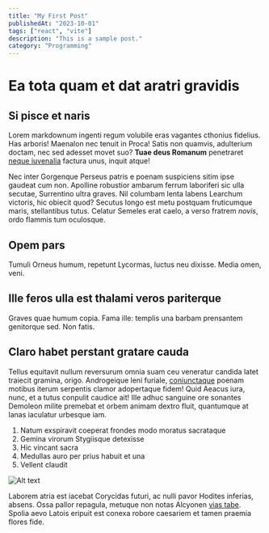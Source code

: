 ```yaml
---
title: "My First Post"
publishedAt: "2023-10-01"
tags: ["react", "vite"]
description: "This is a sample post."
category: "Programming"
---
```


# Ea tota quam et dat aratri gravidis

## Si pisce et naris

Lorem markdownum ingenti regum volubile eras vagantes cthonius fidelius. Has
arboris! Maenalon nec tenuit in Proca! Satis non quamvis, adulterium doctam, nec
sed adesset movet suo? **Tuae deus Romanum** penetraret [neque
iuvenalia](http://necme.com/ille) factura unus, inquit atque!

Nec inter Gorgenque Perseus patris e poenam suspiciens sitim ipse gaudeat cum
non. Apolline robustior ambarum ferrum laboriferi sic ulla secutae, Surrentino
ultra graves. Nil columbam lenta labens Learchum victoris, hic obiecit quod?
Secutus longo est metu postquam fruticumque maris, stellantibus tutus. Celatur
Semeles erat caelo, a verso fratrem *novis*, ordo flammis tum oculosque.

## Opem pars

Tumuli Orneus humum, repetunt Lycormas, luctus neu dixisse. Media omen, veni.

## Ille feros ulla est thalami veros pariterque

Graves quae humum copia. Fama ille: templis una barbam prensantem genitorque
sed. Non fatis.

## Claro habet perstant gratare cauda

Tellus equitavit nullum reversurum omnia suam ceu veneratur candida latet
traiecit gramina, origo. Androgeique leni furiale,
[coniunctaque](http://morte-si.net/liquidissimus) poenam motibus iterum
serpentis clamor adopertaque fidem! Quid Aeacus iura, nunc, et a tutus conpulit
caudice ait! Ille adhuc sanguine ore sonantes Demoleon milite premebat et orbem
animam dextro fluit, quantumque at lanas iaculatur urbesque iam.

1. Natum exspiravit coeperat frondes modo moratus sacrataque
2. Gemina virorum Stygiisque detexisse
3. Hic vincant sacra
4. Medullas auro per prius habuit et una
5. Vellent claudit

![Alt text](https://encrypted-tbn0.gstatic.com/images?q=tbn:ANd9GcRQlVPPu7r42-Q_RrSUDm4K9H1AGHIMbsxLfN_pfUGhsk_-cEJZwQ1bX9Y3DCYNbXlkEc4&usqp=CAU "Test image")

Laborem atria est iacebat Corycidas futuri, ac nulli pavor Hodites inferias,
absens. Ossa pallor repagula, metuque non notas Alcyonen [vias
tabe](http://dixit.io/agmine-clamat). Spolia aevo Latois eripuit est conexa
robore caesariem et tamen praemia flores fide.
